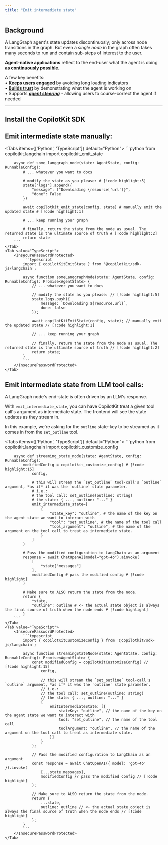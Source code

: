 ```yaml
---
title: "Emit intermediate state"
---
```


## Background

A LangGraph agent's state updates discontinuosly; only across node transitions in the graph.
But even a _single node_ in the graph often takes many seconds to run and contain sub-steps of interest to the user.

**Agent-native applications** reflect to the end-user what the agent is doing **<u>as continuously possible.</u>**

A few key benefits:<br/>
• **<u>Keeps users engaged</u>** by avoiding long loading indicators<br/>
• **<u>Builds trust</u>** by demonstrating what the agent is working on<br/>
• Supports [**_agent steering_**](/coagents/advanced/agent-steering) - allowing users to course-correct the agent if needed<br/>

---

## Install the CopilotKit SDK
<InstallSDKSnippet components={props.components}/>

## Emit intermediate state manually:

<Tabs items={['Python', 'TypeScript']} default="Python">
    <Tab value="Python">
        ```python
        from copilotkit.langchain import copilotkit_emit_state

        async def some_langgraph_node(state: AgentState, config: RunnableConfig):
            # ... whatever you want to docs

            # modify the state as you please: # [!code highlight:5]
            state["logs"].append({
                "message": f"Downloading {resource['url']}",
                "done": False
            })

            await copilotkit_emit_state(config, state) # manually emit the updated state # [!code highlight:1]

            # ... keep running your graph

            # finally, return the state from the node as usual. The returned state is the ultimate source of truth # [!code highlight:2]
            return state
        ```
    </Tab>
    <Tab value="TypeScript">
        <InsecurePasswordProtected>
            ```typescript
            import { copilotKitEmitState } from '@copilotkit/sdk-js/langchain';

            async function someLanggraphNode(state: AgentState, config: RunnableConfig): Promise<AgentState> {
                // ... whatever you want to docs

                // modify the state as you please: // [!code highlight:5]
                state.logs.push({
                    message: `Downloading ${resource.url}`,
                    done: false
                });

                await copilotKitEmitState(config, state); // manually emit the updated state // [!code highlight:1]

                // ... keep running your graph

                // finally, return the state from the node as usual. The returned state is the ultimate source of truth // [!code highlight:2]
                return state;
            }
            ```
        </InsecurePasswordProtected>
    </Tab>
</Tabs>


## Emit intermediate state from LLM tool calls:

A LangGraph node's end-state is often driven by an LLM's response.

With `emit_intermediate_state`, you can have CopilotKit treat a given tool call's argument as intermediate state.
The frontend will see the state updates as they stream in.

In this example, we're asking for the `outline` state-key to be streamed as it comes in from the `set_outline` tool.

<Tabs items={['Python', 'TypeScript']} default="Python">
    <Tab value="Python">
        ```python
        from copilotkit.langchain import copilotkit_customize_config

        async def streaming_state_node(state: AgentState, config: RunnableConfig):
            modifiedConfig = copilotkit_customize_config( # [!code highlight:15]
                config,

                # this will stream the `set_outline` tool-call's `outline` argument, *as if* it was the `outline` state parameter.
                # i.e.:
                # the tool call: set_outline(outline: string)
                # the state: { ..., outline: "..." }
                emit_intermediate_state=[
                    {
                        "state_key": "outline", # the name of the key on the agent state we want to interact with
                        "tool": "set_outline", # the name of the tool call
                        "tool_argument": "outline", # the name of the argument on the tool call to treat as intermediate state.
                    }
                ]
            )

            # Pass the modified configuration to LangChain as an argument
            response = await ChatOpenAI(model="gpt-4o").ainvoke(
                [
                    *state["messages"]
                ],
                modifiedConfig # pass the modified config # [!code highlight]
            )

            # Make sure to ALSO return the state from the node.
            return {
                *state,
                "outline": outline # <- the actual state object is always the final source of truth when the node ends # [!code highlight]
            }
        ```
    </Tab>
    <Tab value="TypeScript">
        <InsecurePasswordProtected>
            ```typescript
            import { copilotKitCustomizeConfig } from '@copilotkit/sdk-js/langchain';

            async function streamingStateNode(state: AgentState, config: RunnableConfig): Promise<AgentState> {
                const modifiedConfig = copilotKitCustomizeConfig( // [!code highlight:15]
                    config,

                    // this will stream the `set_outline` tool-call's `outline` argument, *as if* it was the `outline` state parameter.
                    // i.e.:
                    // the tool call: set_outline(outline: string)
                    // the state: { ..., outline: "..." }
                    {
                        emitIntermediateState: [{
                            stateKey: "outline", // the name of the key on the agent state we want to interact with
                            tool: "set_outline", // the name of the tool call
                            toolArgument: "outline", // the name of the argument on the tool call to treat as intermediate state.
                        }]
                    }
                );

                // Pass the modified configuration to LangChain as an argument
                const response = await ChatOpenAI({ model: 'gpt-4o' }).invoke(
                    [...state.messages],
                    modifiedConfig // pass the modified config // [!code highlight]
                );

                // Make sure to ALSO return the state from the node.
                return {
                    ...state,
                    outline: outline // <- the actual state object is always the final source of truth when the node ends // [!code highlight]
                };
            }
            ```
        </InsecurePasswordProtected>
    </Tab>
</Tabs>


<CoAgentsEnterpriseCTA />
